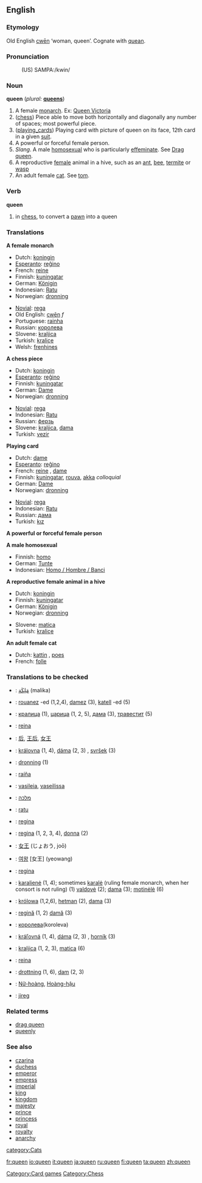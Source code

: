 ==English==

===Etymology===
Old English [[cwēn]] ‘woman, queen’.  Cognate with [[quean]].

===Pronunciation===
:(US) SAMPA:/kwin/

===Noun===
'''queen'''  (''plural:'' '''[[queen]]s''')

# A female [[monarch]]. Ex: [[:w:Queen Victoria|Queen Victoria]]
# ([[chess]]) Piece able to move both horizontally and diagonally any number of spaces; most powerful piece.
# ([[playing_cards]]) Playing card with picture of queen on its face, 12th card in a given [[suit]].
# A powerful or forceful female person.
# ''Slang''. A male [[homosexual]] who is particularly [[effeminate]]. See [[Drag queen]].
# A reproductive [[female]] animal in a hive, such as an [[ant]], [[bee]], [[termite]] or [[wasp]]
# An adult female [[cat]]. See [[tom]].

===Verb===
'''queen'''
# in [[chess]], to convert a [[pawn]] into a queen

===Translations===
'''A female monarch'''
{{top}}
*Dutch: [[koningin]] {{f}}
*[[Esperanto]]: [[reĝino]]
*French: [[reine]] {{f}}
*Finnish: [[kuningatar]]
*German: [[Königin]] {{f}}
*Indonesian: [[Ratu]]
*Norwegian: [[dronning]]
{{mid}}
*[[Novial]]: [[rega]]
*Old English: [[cwen|cwēn]] ''f''
*Portuguese: [[rainha]] {{f}}
*Russian: [[королева]] {{f}}
*Slovene: [[kraljica]]
*Turkish: [[kraliçe]]
*Welsh: [[frenhines]]
{{bottom}}

'''A chess piece'''
{{top}}
*Dutch: [[koningin]]
*[[Esperanto]]: [[reĝino]]
*Finnish: [[kuningatar]]
*German: [[Dame]] {{f}}
*Norwegian: [[dronning]]
{{mid}}
*[[Novial]]: [[rega]]
*Indonesian: [[Ratu]]
*Russian: [[ферзь]] {{m}}
*Slovene: [[kraljica]], [[dama]] 
*Turkish: [[vezir]]
{{bottom}}

'''Playing card'''
{{top}}
*Dutch: [[dame]] {{f}}
*[[Esperanto]]: [[reĝino]]
*French: [[reine]] {{f}}, [[dame]]
*Finnish: [[kuningatar]], [[rouva]], [[akka]] ''colloquial''
*German: [[Dame]] {{f}}
*Norwegian: [[dronning]]
{{mid}}
*[[Novial]]: [[rega]]
*Indonesian: [[Ratu]]
*Russian: [[дама]] {{f}}
*Turkish: [[kız]]
{{bottom}}

'''A powerful or forceful female person'''
{{top}}
{{mid}}
{{bottom}}

'''A male homosexual'''
{{top}}
*Finnish: [[homo]]
*German: [[Tunte]] {{f}}
*Indonesian: [[Homo / Hombre / Banci]]
{{mid}}
{{bottom}}

'''A reproductive female animal in a hive'''
{{top}}
*Dutch: [[koningin]]
*Finnish: [[kuningatar]]
*German: [[Königin]] {{f}}
*Norwegian: [[dronning]]
{{mid}}
*Slovene: [[matica]]
*Turkish: [[kraliçe]]
{{bottom}}

'''An adult female cat'''
{{top}}
*Dutch: [[kattin]] {{f}}, [[poes]] {{f}}
*French: [[folle]] {{f}}
{{mid}}
{{bottom}}

===Translations to be checked===
{{checktrans}}

*{{ttbc|Arabic}}: [[ملكة|مَلِكَة]] (malika)
*{{ttbc|Breton}}: [[rouanez]] {{f}} -ed {{p}} (1,2,4), [[damez]] {{f}} (3), [[katell]] {{f}} -ed {{p}} (5)
*{{ttbc|Bulgarian}}: [[кралица]] {{f}} (1), [[царица]] {{f}} (1, 2, 5), [[дама]] {{f}} (3), [[травестит]]  (5)
*{{ttbc|Catalan}}: [[reina]] {{f}}
*{{ttbc|Chinese}}: [[后]], [[王后]], [[女王]]
*{{ttbc|Czech}}: [[královna]] (1, 4), [[dáma]] (2, 3) {{f}}, [[svršek]] (3)  {{m}}
*{{ttbc|Danish}}: [[dronning]] {{c}} (1)
*{{ttbc|Galician}}: [[raíña]] {{f}}
*{{ttbc|Greek}}: [[vasileia]], [[vaseilissa]]
*{{ttbc|Hebrew}}: [[מלכה]] {{f}}
*{{ttbc|Indonesian}}: [[ratu]]
*{{ttbc|Interlingua}}: [[regina]]
*{{ttbc|Italian}}: [[regina]] {{f}} (1, 2, 3, 4), [[donna]] (2)

*{{ttbc|Japanese}}: [[女王]] (じょおう, joō)
*{{ttbc|Korean}}: [[여왕]] [女王] (yeowang)
*{{ttbc|Latin}}: [[regina]] {{f}}
*{{ttbc|Lithuanian}}: [[karalienė]] {{f}} (1, 4); sometimes [[karalė]] {{f}} (ruling female monarch, when her consort is not ruling) (1) [[valdovė]] {{f}} (2); [[dama]] {{f}} (3); [[motinėlė]] {{f}} (6)
*{{ttbc|Polish}}: [[królowa]] {{f}} (1,2,6), [[hetman]] {{m}} (2), [[dama]] {{f}} (3)
*{{ttbc|Romanian}}: [[regină]] {{f}} (1, 2) [[damă]] (3)
*{{ttbc|Russian}}: [[королева]](koroleva)
*{{ttbc|Slovak}}: [[kráľovná]] (1, 4), [[dáma]] (2, 3) {{f}}, [[horník]] (3)  {{m}}
*{{ttbc|Slovene}}: [[kraljica]] {{f}} (1, 2, 3), [[matica]] {{f}} (6)
*{{ttbc|Spanish}}: [[reina]] {{f}}
*{{ttbc|Swedish}}: [[drottning]] {{c}} (1, 6), [[dam]] {{c}} (2, 3)
*{{ttbc|Vietnamese}}: [[Nữ-hoàng]], [[Hoàng-hậu]]  
*{{ttbc|Volapük}}: [[jireg]]

===Related terms===
*[[drag queen]]
*[[queenly]]

===See also===
*[[czarina]]
*[[duchess]]
*[[emperor]]
*[[empress]]
*[[imperial]]
*[[king]]
*[[kingdom]]
*[[majesty]]
*[[prince]]
*[[princess]]
*[[royal]]
*[[royalty]]
*[[anarchy]]

[[category:Cats]]
[[Category:Card games]]
[[Category:Chess]]

[[fr:queen]]
[[io:queen]]
[[it:queen]]
[[ja:queen]]
[[ru:queen]]
[[fi:queen]]
[[ta:queen]]
[[zh:queen]]